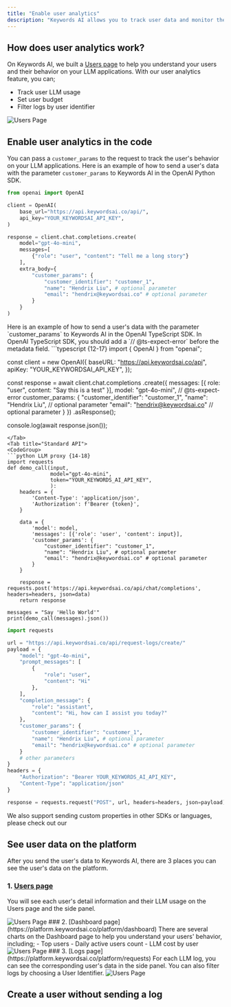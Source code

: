 ```yaml
---
title: "Enable user analytics"
description: "Keywords AI allows you to track user data and monitor the user's data in the platform."
---
```

## How does user analytics work?
On Keywords AI, we built a [Users page](https://platform.keywordsai.co/platform/users) to help you understand your users and their behavior on your LLM applications. With our user analytics feature, you can;
- Track user LLM usage
- Set user budget
- Filter logs by user identifier

<Frame>
<img src="https://keywordsai-static.s3.us-east-1.amazonaws.com/docs/observability/user-monitoring.png" alt="Users Page"/>
</Frame>

## Enable user analytics in the code
You can pass a `customer_params` to the request to track the user's behavior on your LLM applications.
<Tabs>
<Tab title="OpenAI Python SDK">
Here is an example of how to send a user's data with the parameter `customer_params` to Keywords AI in the OpenAI Python SDK.
```python {13-19}
from openai import OpenAI

client = OpenAI(
    base_url="https://api.keywordsai.co/api/",
    api_key="YOUR_KEYWORDSAI_API_KEY",
)

response = client.chat.completions.create(
    model="gpt-4o-mini",
    messages=[
        {"role": "user", "content": "Tell me a long story"}
    ],
    extra_body={
        "customer_params": {
            "customer_identifier": "customer_1",
            "name": "Hendrix Liu", # optional parameter 
            "email": "hendrix@keywordsai.co" # optional parameter
        }
    }
)
```
</Tab>
<Tab title="OpenAI TypeScript SDK">
Here is an example of how to send a user's data with the parameter `customer_params` to Keywords AI in the OpenAI TypeScript SDK. In OpenAI TypeScript SDK, you should add a `// @ts-expect-error` before the metadata field.
```typescript {12-17}
import { OpenAI } from "openai";

const client = new OpenAI({
  baseURL: "https://api.keywordsai.co/api",
  apiKey: "YOUR_KEYWORDSAI_API_KEY",
});

const response = await client.chat.completions
  .create({
    messages: [{ role: "user", content: "Say this is a test" }],
    model: "gpt-4o-mini",
    // @ts-expect-error
    customer_params: {
        "customer_identifier": "customer_1",
        "name": "Hendrix Liu", // optional parameter
        "email": "hendrix@keywordsai.co" // optional parameter
    }
  })
  .asResponse();

console.log(await response.json());
```
</Tab>
<Tab title="Standard API">
<CodeGroup>
```python LLM proxy {14-18}
import requests
def demo_call(input, 
              model="gpt-4o-mini",
              token="YOUR_KEYWORDS_AI_API_KEY",
              ):
    headers = {
        'Content-Type': 'application/json',
        'Authorization': f'Bearer {token}',
    }

    data = {
        'model': model,
        'messages': [{'role': 'user', 'content': input}],
        'customer_params': {
            "customer_identifier": "customer_1",
            "name": "Hendrix Liu", # optional parameter
            "email": "hendrix@keywordsai.co" # optional parameter
        }
    }

    response = requests.post('https://api.keywordsai.co/api/chat/completions', headers=headers, json=data)
    return response

messages = "Say 'Hello World'"
print(demo_call(messages).json())
```


```python Async logging {16-20}
import requests

url = "https://api.keywordsai.co/api/request-logs/create/"
payload = {
    "model": "gpt-4o-mini",
    "prompt_messages": [
        {
            "role": "user",
            "content": "Hi"
        },
    ],
    "completion_message": {
        "role": "assistant",
        "content": "Hi, how can I assist you today?"
    },
    "customer_params": {
        "customer_identifier": "customer_1",
        "name": "Hendrix Liu", # optional parameter
        "email": "hendrix@keywordsai.co" # optional parameter
    }
    # other parameters
}
headers = {
    "Authorization": "Bearer YOUR_KEYWORDS_AI_API_KEY",
    "Content-Type": "application/json"
}

response = requests.request("POST", url, headers=headers, json=payload)
```
</CodeGroup>
</Tab>
<Tab title="Other SDKs">
We also support sending custom properties in other SDKs or languages, please check out our 
</Tab>
</Tabs>

## See user data on the platform
After you send the user's data to Keywords AI, there are 3 places you can see the user's data on the platform.
### 1. [Users page](https://platform.keywordsai.co/platform/users)
You will see each user's detail information and their LLM usage on the Users page and the side panel.
<Frame>
<img src="https://keywordsai-static.s3.us-east-1.amazonaws.com/docs/observability/users-page.png" alt="Users Page"/>
</Frame>
### 2. [Dashboard page](https://platform.keywordsai.co/platform/dashboard)
There are several charts on the Dashboard page to help you understand your users' behavior, including;
- Top users
- Daily active users count
- LLM cost by user
<Frame>
<img src="https://keywordsai-static.s3.us-east-1.amazonaws.com/docs/observability/dashboard-users.png" alt="Users Page"/>
</Frame>
### 3. [Logs page](https://platform.keywordsai.co/platform/requests)
For each LLM log, you can see the corresponding user's data in the side panel. You can also filter logs by choosing a User Identifier.
<Frame>
<img src="https://keywordsai-static.s3.us-east-1.amazonaws.com/docs/observability/logs-users.png" alt="Users Page"/>
</Frame>

## Create a user without sending a log